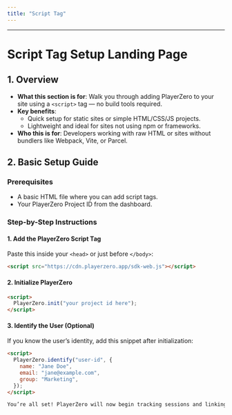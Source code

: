 ```yaml
---
title: "Script Tag"
---
```



---

# Script Tag Setup Landing Page

## 1. Overview
- **What this section is for**: Walk you through adding PlayerZero to your site using a `<script>` tag — no build tools required.
- **Key benefits**:
  - Quick setup for static sites or simple HTML/CSS/JS projects.
  - Lightweight and ideal for sites not using npm or frameworks.
- **Who this is for**: Developers working with raw HTML or sites without bundlers like Webpack, Vite, or Parcel.

## 2. Basic Setup Guide

### Prerequisites
- A basic HTML file where you can add script tags.
- Your PlayerZero Project ID from the dashboard.

### Step-by-Step Instructions

#### 1. Add the PlayerZero Script Tag

Paste this inside your `<head>` or just before `</body>`:

```html
<script src="https://cdn.playerzero.app/sdk-web.js"></script>
```

#### 2. Initialize PlayerZero

```html
<script>
  PlayerZero.init("your project id here");
</script>
```

#### 3. Identify the User (Optional)

If you know the user’s identity, add this snippet after initialization:

```html
<script>
  PlayerZero.identify("user-id", {
    name: "Jane Doe",
    email: "jane@example.com",
    group: "Marketing",
  });
</script>

You’re all set! PlayerZero will now begin tracking sessions and linking them to your dashboard.
